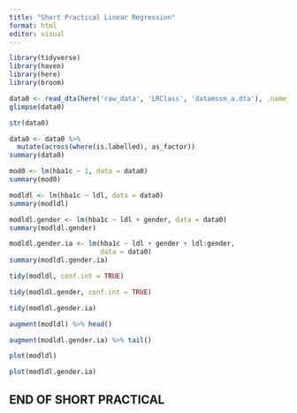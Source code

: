 ```yaml
---
title: "Short Practical Linear Regression"
format: html
editor: visual
---
```


```r
library(tidyverse)
library(haven)
library(here)
library(broom)
```


```r
data0 <- read_dta(here('raw_data', 'LRClass', 'datamssm_a.dta'), .name_repair = 'unique')
glimpse(data0)
```


```r
str(data0)
```


```r
data0 <- data0 %>%
  mutate(across(where(is.labelled), as_factor))
summary(data0)
```


```r
mod0 <- lm(hba1c ~ 1, data = data0)
summary(mod0)
```


```r
modldl <- lm(hba1c ~ ldl, data = data0)
summary(modldl)
```


```r
modldl.gender <- lm(hba1c ~ ldl + gender, data = data0)
summary(modldl.gender)
```

```r
modldl.gender.ia <- lm(hba1c ~ ldl + gender + ldl:gender, 
                       data = data0)
summary(modldl.gender.ia)
```

```r
tidy(modldl, conf.int = TRUE)
```

```r
tidy(modldl.gender, conf.int = TRUE)
```

```r
tidy(modldl.gender.ia)
```

```r
augment(modldl) %>% head()
```

```r
augment(modldl.gender.ia) %>% tail()
```

```r
plot(modldl)
```

```r
plot(modldl.gender.ia)
```
## END OF SHORT PRACTICAL

